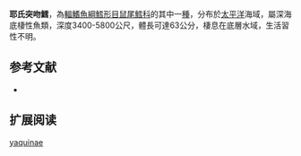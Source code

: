 {{Speciesbox
| name = 耶氏突吻鱈
| status = NE
| status_system = iucn3.1
| trend = unknow
| genus = Coryphaenoides
| species = yaquinae
| authority = [[Iwamoto_&_Stein|Iwamoto & Stein]], 1974
| synonyms =  
}}
'''耶氏突吻鱈'''，為[[輻鰭魚綱|輻鰭魚綱]][[鱈形目|鱈形目]][[鼠尾鱈科|鼠尾鱈科]]的其中一[[種|種]]，分布於[[太平洋|太平洋]]海域，屬深海底棲性魚類，深度3400-5800公尺，體長可達63公分，棲息在底層水域，生活習性不明。

==参考文献==
*{{FishBase_species|genus=Coryphaenoides|species=yaquinae|year=2015|month=12}}

== 扩展阅读 ==
{{refbegin}}
{{wikispecies-inline|Coryphaenoides yaquinae|耶氏突吻鱈}}
{{refend}}
{{Taxonbar|from=Q2921279}}

[[Category:突吻鱈屬|yaquinae]]


{{鱈形目小作品}}